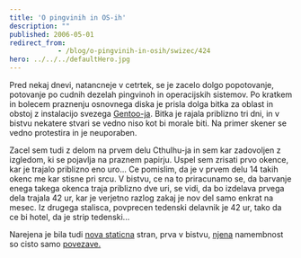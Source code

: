 ```yaml
---
title: 'O pingvinih in OS-ih'
description: ""
published: 2006-05-01
redirect_from: 
            - /blog/o-pingvinih-in-osih/swizec/424
hero: ../../../defaultHero.jpg
---
```

Pred nekaj dnevi, natancneje v cetrtek, se je zacelo dolgo popotovanje, potovanje po cudnih dezelah pingvinoh in operacijskih sistemov. Po kratkem in bolecem praznenju osnovnega diska je prisla dolga bitka za oblast in obstoj z instalacijo svezega [Gentoo-ja](http://gentoo.org). Bitka je rajala priblizno tri dni, in v bistvu nekatere stvari se vedno niso kot bi morale biti. Na primer skener se vedno protestira in je neuporaben.

Zacel sem tudi z delom na prvem delu Cthulhu-ja in sem kar zadovoljen z izgledom, ki se pojavlja na praznem papirju. Uspel sem zrisati prvo okence, kar je trajalo priblizno eno uro... Ce pomislim, da je v prvem delu 14 takih okenc me kar stisne pri srcu. V bistvu, ce na to priracunamo se, da barvanje enega takega okenca traja priblizno dve uri, se vidi, da bo izdelava prvega dela trajala 42 ur, kar je verjetno razlog zakaj je nov del samo enkrat na mesec. Iz drugega stalisca, povprecen tedenski delavnik je 42 ur, tako da ce bi hotel, da je strip tedenski...

Narejena je bila tudi [nova staticna](http://swizec.com/index.php/mode=pages/submode=Links) stran, prva v bistvu, [njena](http://swizec.com/index.php/mode=pages/submode=Links) namembnost so cisto samo [povezave.](http://swizec.com/index.php/mode=pages/submode=Links)
